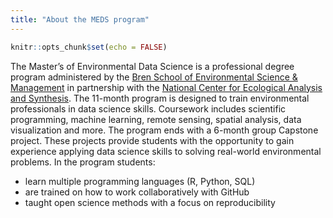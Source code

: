 ```yaml
---
title: "About the MEDS program"
---
```


```r
knitr::opts_chunk$set(echo = FALSE)
```

The Master's of Environmental Data Science is a professional degree program administered by the [Bren School of Environmental Science & Management](https://bren.ucsb.edu/masters-programs/master-environmental-data-science) in partnership with the [National Center for Ecological Analysis and Synthesis](https://www.nceas.ucsb.edu/). The 11-month program is designed to train environmental professionals in data science skills. Coursework includes scientific programming, machine learning, remote sensing, spatial analysis, data visualization and more. The program ends with a 6-month group Capstone project. These projects provide students with the opportunity to gain experience applying data science skills to solving real-world environmental problems. In the program students:

- learn multiple programming languages (R, Python, SQL)
- are trained on how to work collaboratively with GitHub
- taught open science methods with a focus on reproducibility



